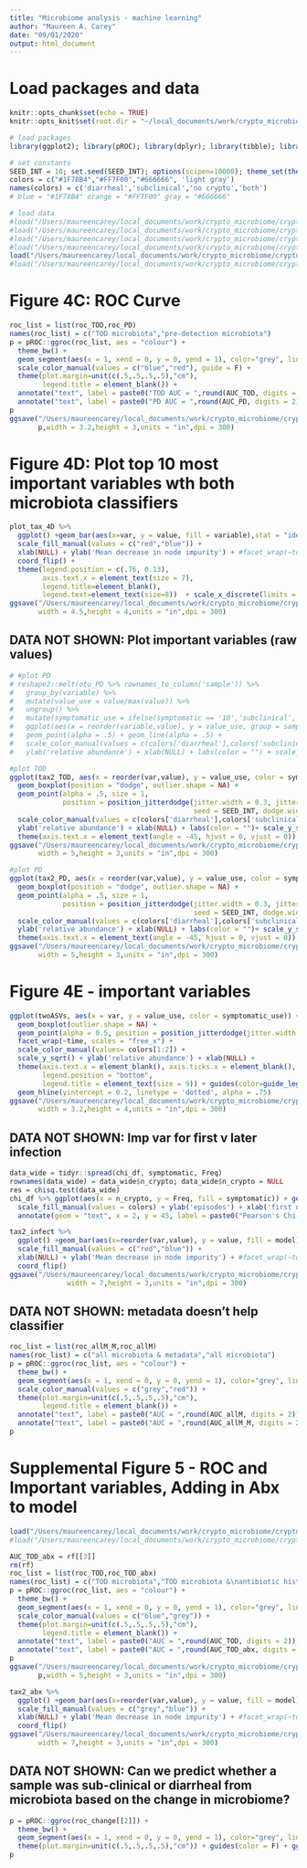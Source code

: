 ```yaml
---
title: "Microbiome analysis - machine learning"
author: "Maureen A. Carey"
date: "09/01/2020"
output: html_document
---
```


# Load packages and data

```r

knitr::opts_chunk$set(echo = TRUE)
knitr::opts_knit$set(root.dir = "~/local_documents/work/crypto_microbiome/cryptosporidium_microbiome/")

# load packages
library(ggplot2); library(pROC); library(dplyr); library(tibble); library(reshape2)

# set constants
SEED_INT = 10; set.seed(SEED_INT); options(scipen=10000); theme_set(theme_bw())
colors = c("#1F78B4","#FF7F00","#666666", 'light gray')
names(colors) = c('diarrheal','subclinical','no crypto','both')
# blue = "#1F78B4" orange = "#FF7F00" gray = "#666666"

# load data
#load("/Users/maureencarey/local_documents/work/crypto_microbiome/cryptosporidium_microbiome/results/P3output_plot_2020_09_02.RData")
#load("/Users/maureencarey/local_documents/work/crypto_microbiome/cryptosporidium_microbiome/results/P3output_plot_2020_09_10.RData")
#load("/Users/maureencarey/local_documents/work/crypto_microbiome/cryptosporidium_microbiome/results/cmel_P3output_plot_2020_09_11.RData")
#load("/Users/maureencarey/local_documents/work/crypto_microbiome/cryptosporidium_microbiome/results/chom_P3output_plot_2020_09_11.RData")
load("/Users/maureencarey/local_documents/work/crypto_microbiome/cryptosporidium_microbiome/results/P3output_plot_2020_09_11.RData")
#load("/Users/maureencarey/local_documents/work/crypto_microbiome/cryptosporidium_microbiome/results/WOC_P3output_plot_2020_09_11.RData")

```

# Figure 4C: ROC Curve

```r

roc_list = list(roc_TOD,roc_PD)
names(roc_list) = c("TOD microbiota","pre-detection microbiota")
p = pROC::ggroc(roc_list, aes = "colour") + 
  theme_bw() +
  geom_segment(aes(x = 1, xend = 0, y = 0, yend = 1), color="grey", linetype="dashed") +
  scale_color_manual(values = c("blue","red"), guide = F) + 
  theme(plot.margin=unit(c(.5,.5,.5,.5),"cm"),
        legend.title = element_blank()) +
  annotate("text", label = paste0("TOD AUC = ",round(AUC_TOD, digits = 2)), x = .25, y = .27, color = "blue") +
  annotate("text", label = paste0("PD AUC = ",round(AUC_PD, digits = 2)), x = .25, y = .13, color = "red") 
p
ggsave("/Users/maureencarey/local_documents/work/crypto_microbiome/cryptosporidium_microbiome/figures/Fig4C_ROC_microbiome_mirpur.png",
       p,width = 3.2,height = 3,units = "in",dpi = 300)

```

# Figure 4D: Plot top 10 most important variables wth both microbiota classifiers

```r

plot_tax_4D %>%
  ggplot() +geom_bar(aes(x=var, y = value, fill = variable),stat = "identity", width=0.4, position = position_dodge(width=0.5)) +
  scale_fill_manual(values = c("red","blue")) +
  xlab(NULL) + ylab('Mean decrease in node impurity') + #facet_wrap(~tod_or_pre, scales = "free_x") +
  coord_flip() + 
  theme(legend.position = c(.76, 0.13), 
        axis.text.x = element_text(size = 7),
        legend.title=element_blank(), 
        legend.text=element_text(size=8))  + scale_x_discrete(limits = rev(levels(plot_tax_4D$var)))
ggsave("/Users/maureencarey/local_documents/work/crypto_microbiome/cryptosporidium_microbiome/figures/Fig4D_imp_var_microbiome_mirpur.png",
       width = 4.5,height = 4,units = "in",dpi = 300)

```

## DATA NOT SHOWN: Plot important variables (raw values)

```r

# #plot PD
# reshape2::melt(otu_PD %>% rownames_to_column('sample')) %>%
#   group_by(variable) %>%
#   mutate(value_use = value/max(value)) %>%
#   ungroup() %>%
#   mutate(symptomatic_use = ifelse(symptomatic == '10','subclinical','diarrheal')) %>%
#   ggplot(aes(x = reorder(variable,value), y = value_use, group = sample, color = symptomatic_use)) +
#   geom_point(alpha = .5) + geom_line(alpha = .5) +
#   scale_color_manual(values = c(colors['diarrheal'],colors['subclinical'])) +
#   ylab('relative abundance') + xlab(NULL) + labs(color = "") + scale_y_sqrt()

#plot TOD
ggplot(tax2_TOD, aes(x = reorder(var,value), y = value_use, color = symptomatic_use)) +
  geom_boxplot(position = "dodge", outlier.shape = NA) +
  geom_point(alpha = .5, size = 1,
             position = position_jitterdodge(jitter.width = 0.3, jitter.height = 0, 
                                             seed = SEED_INT, dodge.width = 0.75)) +
  scale_color_manual(values = c(colors['diarrheal'],colors['subclinical'])) +
  ylab('relative abundance') + xlab(NULL) + labs(color = "")+ scale_y_sqrt() +
  theme(axis.text.x = element_text(angle = -45, hjust = 0, vjust = 0))
ggsave("/Users/maureencarey/local_documents/work/crypto_microbiome/cryptosporidium_microbiome/figures/TOD_imp_var_boxplot_mirpur.png",
       width = 5,height = 3,units = "in",dpi = 300)

#plot PD
ggplot(tax2_PD, aes(x = reorder(var,value), y = value_use, color = symptomatic_use)) +
  geom_boxplot(position = "dodge", outlier.shape = NA) +
  geom_point(alpha = .5, size = 1,
             position = position_jitterdodge(jitter.width = 0.3, jitter.height = 0, 
                                             seed = SEED_INT, dodge.width = 0.75)) +
  scale_color_manual(values = c(colors['diarrheal'],colors['subclinical'])) +
  ylab('relative abundance') + xlab(NULL) + labs(color = "")+ scale_y_sqrt() +
  theme(axis.text.x = element_text(angle = -45, hjust = 0, vjust = 0))
ggsave("/Users/maureencarey/local_documents/work/crypto_microbiome/cryptosporidium_microbiome/figures/PD_imp_var_boxplot_mirpur.png",
       width = 5,height = 3,units = "in",dpi = 300)

```

# Figure 4E - important variables

```r

ggplot(twoASVs, aes(x = var, y = value_use, color = symptomatic_use)) + 
  geom_boxplot(outlier.shape = NA) + 
  geom_point(alpha = 0.5, position = position_jitterdodge(jitter.width = 0.2, jitter.height = 0, dodge.width = 0.75, seed = SEED_INT)) + 
  facet_wrap(~time, scales = "free_x") +
  scale_color_manual(values= colors[1:2]) +
  scale_y_sqrt() + ylab('relative abundance') + xlab(NULL) + 
  theme(axis.text.x = element_blank(), axis.ticks.x = element_blank(), 
        legend.position = "bottom",
        legend.title = element_text(size = 9)) + guides(color=guide_legend(title="infection")) +
  geom_hline(yintercept = 0.2, linetype = 'dotted', alpha = .75)
ggsave("/Users/maureencarey/local_documents/work/crypto_microbiome/cryptosporidium_microbiome/figures/Fig4E_mega.png",
       width = 3.2,height = 4,units = "in",dpi = 300)

```

## DATA NOT SHOWN: Imp var for first v later infection

```r

data_wide = tidyr::spread(chi_df, symptomatic, Freq)
rownames(data_wide) = data_wide$n_crypto; data_wide$n_crypto = NULL
res = chisq.test(data_wide) 
chi_df %>% ggplot(aes(x = n_crypto, y = Freq, fill = symptomatic)) + geom_bar(stat = "identity", position = "dodge") +
  scale_fill_manual(values = colors) + ylab('episodes') + xlab('first or subsequent infection?') +
  annotate(geom = "text", x = 2, y = 45, label = paste0("Pearson's Chi-\nsquared test\np-value = ",round(res$p.value,3))) + ylim(0,52) + theme(legend.position = "bottom")

tax2_infect %>%
  ggplot() +geom_bar(aes(x=reorder(var,value), y = value, fill = model),stat = "identity", width=0.4, position = position_dodge(width=0.5)) +
  scale_fill_manual(values = c("red","blue")) +
  xlab(NULL) + ylab('Mean decrease in node impurity') + #facet_wrap(~tod_or_pre, scales = "free_x") +
  coord_flip()
ggsave("/Users/maureencarey/local_documents/work/crypto_microbiome/cryptosporidium_microbiome/figures/imp_var_Infect#_mirpur.png",
              width = 7,height = 3,units = "in",dpi = 300)

```

## DATA NOT SHOWN: metadata doesn't help classifier

```r

roc_list = list(roc_allM_M,roc_allM)
names(roc_list) = c("all microbiota & metadata","all microbiota")
p = pROC::ggroc(roc_list, aes = "colour") +
  theme_bw() +
  geom_segment(aes(x = 1, xend = 0, y = 0, yend = 1), color="grey", linetype="dashed") +
  scale_color_manual(values = c("grey","red")) +
  theme(plot.margin=unit(c(.5,.5,.5,.5),"cm"),
        legend.title = element_blank()) +
  annotate("text", label = paste0("AUC = ",round(AUC_allM, digits = 2)), x = .2, y = .13, color = "red") +
  annotate("text", label = paste0("AUC = ",round(AUC_allM_M, digits = 2)), x = .2, y = .2, color = "grey")
p

```

# Supplemental Figure 5 - ROC and Important variables, Adding in Abx to model

```r

load("/Users/maureencarey/local_documents/work/crypto_microbiome/cryptosporidium_microbiome/results/rf_TOD_abx_2020_09_11.RData")
#load("/Users/maureencarey/local_documents/work/crypto_microbiome/cryptosporidium_microbiome/results/WOC_rf_TOD_abx_2020_09_11.RData")

AUC_TOD_abx = rf[[3]]
rm(rf)
roc_list = list(roc_TOD,roc_TOD_abx)
names(roc_list) = c("TOD microbiota","TOD microbiota &\nantibiotic history")
p = pROC::ggroc(roc_list, aes = "colour") + 
  theme_bw() +
  geom_segment(aes(x = 1, xend = 0, y = 0, yend = 1), color="grey", linetype="dashed") +
  scale_color_manual(values = c("blue","grey")) + 
  theme(plot.margin=unit(c(.5,.5,.5,.5),"cm"),
        legend.title = element_blank()) +
  annotate("text", label = paste0("AUC = ",round(AUC_TOD, digits = 2)), x = .2, y = .27, color = "blue") +
  annotate("text", label = paste0("AUC = ",round(AUC_TOD_abx, digits = 2)), x = .2, y = .2, color = "grey") 
p
ggsave("/Users/maureencarey/local_documents/work/crypto_microbiome/cryptosporidium_microbiome/figures/SFig5A_ROC_TOD_abx_mirpur.png",
       p,width = 5,height = 3,units = "in",dpi = 300)

tax2_abx %>%
  ggplot() +geom_bar(aes(x=reorder(var,value), y = value, fill = model),stat = "identity", width=0.4, position = position_dodge(width=0.5)) +
  scale_fill_manual(values = c("grey","blue")) +
  xlab(NULL) + ylab('Mean decrease in node impurity') + #facet_wrap(~tod_or_pre, scales = "free_x") +
  coord_flip()
ggsave("/Users/maureencarey/local_documents/work/crypto_microbiome/cryptosporidium_microbiome/figures/SFig5B_imp_var_abx_mirpur.png",
       width = 7,height = 3,units = "in",dpi = 300)

```

## DATA NOT SHOWN: Can we predict whether a sample was sub-clinical or diarrheal from microbiota based on the change in microbiome?

```r

p = pROC::ggroc(roc_change[[2]]) + 
  theme_bw() +
  geom_segment(aes(x = 1, xend = 0, y = 0, yend = 1), color="grey", linetype="dashed") + 
  theme(plot.margin=unit(c(.5,.5,.5,.5),"cm")) + guides(color = F) + ggtitle(roc_change[[3]])
p


```
